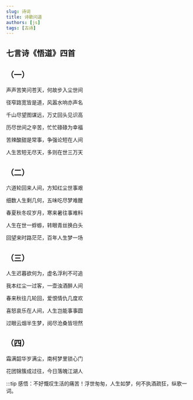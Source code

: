 ```yaml
---
slug: 诗词
title: 诗歌问道
authors: [js]
tags: [古诗]
---
```


## 七言诗《悟道》四首
## （一）
声声苦笑问苍天，何故步入尘世间

径窄路宽皆是道，风嚣水响亦声名

千山尽望图谋远，万丈回头见识高

历尽世间之辛苦，忙忙碌碌为幸福

苦辣酸甜是常事，争强论短在人间

人生苦短无尽天，多则在世三万天

## （二）

六道轮回来人间，方知红尘世事艰

细数人生剩几何，五味吃尽梦难醒

春夏秋冬叹岁月，寒来暑往事难料

人生在世一蜉蝣，转眼青丝换白头

回望来时路茫茫，百年人生梦一场

## （三）

人生迟暮欲何为，虚名浮利不可追

我本红尘一过客，一壶浊酒醉人间

春来秋往几轮回，爱恨情仇几度欢

喜怒哀乐在人间，人生岂能事事圆

过眼云烟半生梦，阅尽沧桑皆坦然

## （四）

霜满韶华岁满尘，南柯梦里锁心门

花团锦簇成过往，今日落魄江湖人

:::tip
  感悟：不好慨叹生活的痛苦！浮世匆匆，人生如梦，何不执酒疏狂，纵歌一词。

